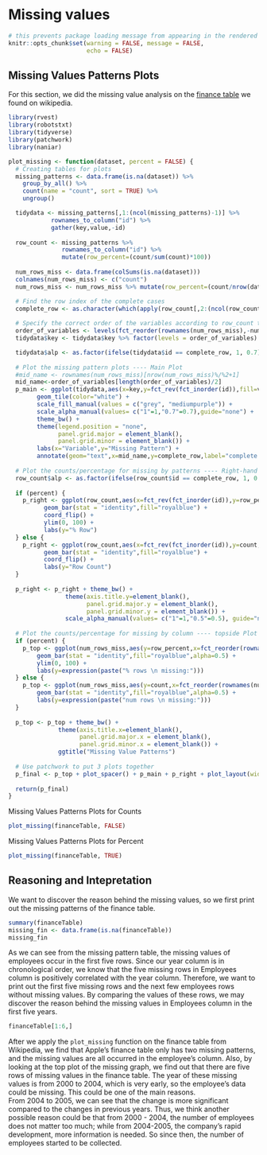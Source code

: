 # Missing values

```r
# this prevents package loading message from appearing in the rendered version of your problem set
knitr::opts_chunk$set(warning = FALSE, message = FALSE,
                      echo = FALSE)
```

## Missing Values Patterns Plots

For this section, we did the missing value analysis on the [finance table](https://en.wikipedia.org/wiki/Apple_Inc.) we found on wikipedia. 

```r
library(rvest)
library(robotstxt)
library(tidyverse) 
library(patchwork)
library(naniar)
```

```r
plot_missing <- function(dataset, percent = FALSE) {
  # Creating tables for plots
  missing_patterns <- data.frame(is.na(dataset)) %>%
    group_by_all() %>%
    count(name = "count", sort = TRUE) %>%
    ungroup()

  tidydata <- missing_patterns[,1:(ncol(missing_patterns)-1)] %>%
            rownames_to_column("id") %>%
            gather(key,value,-id)
  
  row_count <- missing_patterns %>%
               rownames_to_column("id") %>%
               mutate(row_percent=(count/sum(count)*100))
  
  num_rows_miss <- data.frame(colSums(is.na(dataset)))
  colnames(num_rows_miss) <- c("count")
  num_rows_miss <- num_rows_miss %>% mutate(row_percent=(count/nrow(dataset)*100)) %>% arrange(desc(count))

  # Find the row index of the complete cases
  complete_row <- as.character(which(apply(row_count[,2:(ncol(row_count)-2)], 1, function(r) all(r == FALSE))))
  
  # Specify the correct order of the variables according to row_count table
  order_of_variables <- levels(fct_reorder(rownames(num_rows_miss),-num_rows_miss$count))
  tidydata$key <- tidydata$key %>% factor(levels = order_of_variables)

  tidydata$alp <- as.factor(ifelse(tidydata$id == complete_row, 1, 0.7))
  
  # Plot the missing pattern plots ---- Main Plot
  #mid_name <- rownames(num_rows_miss)[nrow(num_rows_miss)%/%2+1]
  mid_name<-order_of_variables[length(order_of_variables)/2]
  p_main <- ggplot(tidydata,aes(x=key,y=fct_rev(fct_inorder(id)),fill=value, alpha=factor(alp))) +
        geom_tile(color="white") +
        scale_fill_manual(values = c("grey", "mediumpurple")) +
        scale_alpha_manual(values= c("1"=1,"0.7"=0.7),guide="none") +
        theme_bw() +
        theme(legend.position = "none",
              panel.grid.major = element_blank(), 
              panel.grid.minor = element_blank()) +
        labs(x="Variable",y="Missing Pattern") +
        annotate(geom="text",x=mid_name,y=complete_row,label="complete cases")
  
  # Plot the counts/percentage for missing by patterns ---- Right-hand side Plot
  row_count$alp <- as.factor(ifelse(row_count$id == complete_row, 1, 0.5))
  
  if (percent) {
    p_right <- ggplot(row_count,aes(x=fct_rev(fct_inorder(id)),y=row_percent,alpha=factor(alp))) +
          geom_bar(stat = "identity",fill="royalblue") +
          coord_flip() +
          ylim(0, 100) +
          labs(y="% Row")
  } else {
    p_right <- ggplot(row_count,aes(x=fct_rev(fct_inorder(id)),y=count,alpha=factor(alp))) +
          geom_bar(stat = "identity",fill="royalblue") +
          coord_flip() +
          labs(y="Row Count")
  }
  
  p_right <- p_right + theme_bw() +
                theme(axis.title.y=element_blank(),
                      panel.grid.major.y = element_blank(),
                      panel.grid.minor.y = element_blank()) +
                scale_alpha_manual(values= c("1"=1,"0.5"=0.5), guide="none")
  
  # Plot the counts/percentage for missing by column ---- topside Plot
  if (percent) {
    p_top <- ggplot(num_rows_miss,aes(y=row_percent,x=fct_reorder(rownames(num_rows_miss),-row_percent))) +
        geom_bar(stat = "identity",fill="royalblue",alpha=0.5) +
        ylim(0, 100) +
        labs(y=expression(paste("% rows \n missing:")))
  } else {
    p_top <- ggplot(num_rows_miss,aes(y=count,x=fct_reorder(rownames(num_rows_miss),-count))) + 
        geom_bar(stat = "identity",fill="royalblue",alpha=0.5) +
        labs(y=expression(paste("num rows \n missing:")))
  }
  
  p_top <- p_top + theme_bw() +
              theme(axis.title.x=element_blank(),
                    panel.grid.major.x = element_blank(),
                    panel.grid.minor.x = element_blank()) +
              ggtitle("Missing Value Patterns")
  
  # Use patchwork to put 3 plots together
  p_final <- p_top + plot_spacer() + p_main + p_right + plot_layout(widths = c(2, 0.5),heights = c(0.5,2))
  
  return(p_final)
}
```

Missing Values Patterns Plots for Counts
```r
plot_missing(financeTable, FALSE)
```

Missing Values Patterns Plots for Percent
```r
plot_missing(financeTable, TRUE)
```

## Reasoning and Intepretation

We want to discover the reason behind the missing values, so we first print out the missing patterns of the finance table.
```r
summary(financeTable)
missing_fin <- data.frame(is.na(financeTable))
missing_fin
```

As we can see from the missing pattern table, the missing values of employees occur in the first five rows. Since our year
column is in chronological order, we know that the five missing rows in Employees column is positively correlated with the year column. Therefore, we want to print out the first five missing rows and the next few employees rows without missing values. By comparing the values of these rows, we may discover the reason behind the missing values in Employees column in the first five years.
```r
financeTable[1:6,]
```

  After we apply the `plot_missing` function on the finance table from Wikipedia, we find that Apple's finance table only has two missing patterns, and the missing values are all occurred in the employee’s column. Also, by looking at the top plot of the missing graph, we find out that there are five rows of missing values in the finance table. The year of these missing values is from 2000 to 2004, which is very early, so the employee’s data could be missing. This could be one of the main reasons. \
	From 2004 to 2005, we can see that the change is more significant compared to the changes in previous years. Thus, we think another possible reason could be that from 2000 - 2004, the number of employees does not matter too much; while from 2004-2005, the company’s rapid development, more information is needed. So since then, the number of employees started to be collected.
